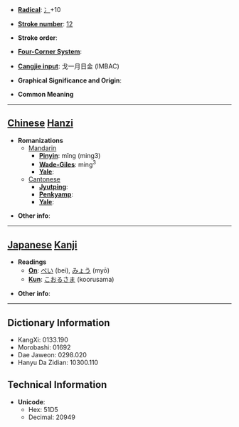 * '''[[Wiktionary:Chinese radical index| Radical]]''': [[Wiktionary:Chinese radical index 冫|冫]]+10

* '''[[Wiktionary:Chinese total strokes index|Stroke number]]''': [[Wiktionary:Chinese total strokes index 12|12]]

* '''Stroke order''': 

* '''[[Wiktionary:Chinese four corner index|Four-Corner System]]''': 

* '''[[Wiktionary:Chinese Cangjie index|Cangjie input]]''': 戈一月日金 (IMBAC)

* '''Graphical Significance and Origin''': 

* '''Common Meaning'''

----

== [[Chinese]] [[Hanzi]] ==

* '''Romanizations'''
** [[Mandarin]]
*** '''[[Pinyin]]''': mǐng (ming3)
*** '''[[Wade-Giles]]''': ming<sup>3</sup>
*** '''[[Yale]]''': 
**[[Cantonese]]
***'''[[Jyutping]]''':
***'''[[Penkyamp]]''': 
***'''[[Yale]]''': 

* '''Other info''': 

----

== [[Japanese]] [[Kanji]] ==

* '''Readings'''
** '''[[On]]''': [[べい]] (bei), [[みょう]] (myō)
** '''[[Kun]]''': [[こおるさま]] (koorusama)

* '''Other info''':  

----

== Dictionary Information ==

* KangXi: 0133.190
* Morobashi: 01692
* Dae Jaweon: 0298.020
* Hanyu Da Zidian: 10300.110

== Technical Information ==

* '''Unicode''':
** Hex: 51D5
** Decimal: 20949